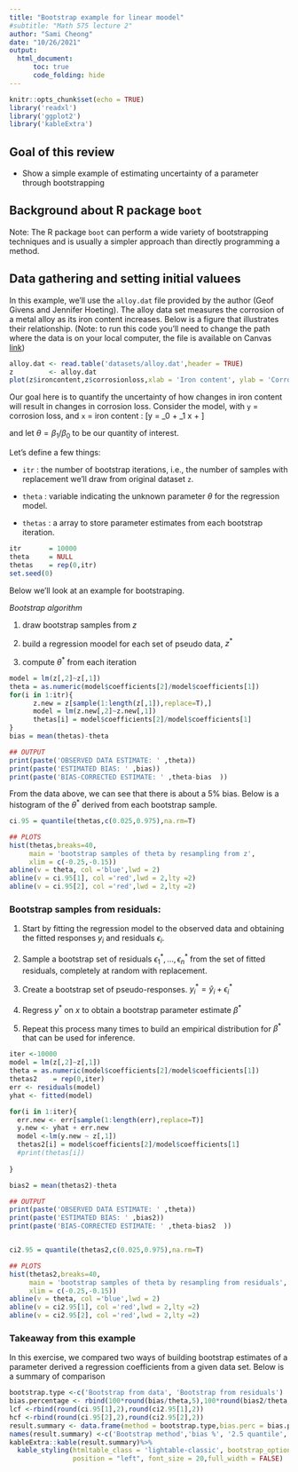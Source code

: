 ```yaml
---
title: "Bootstrap example for linear moodel"
#subtitle: "Math 575 lecture 2"
author: "Sami Cheong"
date: "10/26/2021"
output: 
  html_document:
      toc: true
      code_folding: hide
---
```


```r
knitr::opts_chunk$set(echo = TRUE)
library('readxl')
library('ggplot2')
library('kableExtra')

```

## Goal of this review 

- Show a simple example of estimating uncertainty of a parameter through bootstrapping


## Background about R package `boot`

Note: The R package `boot` can perform a wide variety of bootstrapping techniques and is usually a simpler approach than directly programming a method. 

## Data gathering and setting initial valuees

In this example, we'll use the `alloy.dat` file provided by the author (Geof Givens and Jennifer Hoeting). The alloy data set measures the corrosion of a metal alloy as its iron content increases. Below is a figure that illustrates their relationship. (Note: to run this code you'll need to change the path where the data is on your local computer, the file is available on Canvas [link](https://wustl.instructure.com/courses/75710/files/3721195?module_item_id=1094912))



```r

alloy.dat <- read.table('datasets/alloy.dat',header = TRUE)
z         <- alloy.dat
plot(z$ironcontent,z$corrosionloss,xlab = 'Iron content', ylab = 'Corrosion loss')

```

Our goal here is to quantify the uncertainty of how changes in iron content will result in changes in corrosion loss. Consider the model, with `y` = corrosion loss, and `x` = iron content : \[y = \beta_0 + \beta_1 x + \epsilon\]

and let $\theta = \beta_1/\beta_0$ to be our quantity of interest. 

Let's define a few things:

- `itr` :  the number of bootstrap iterations, i.e., the number of samples with replacement we'll draw from original dataset `z`.

- `theta` : variable indicating the unknown parameter $\theta$ for the regression model.

- `thetas` : a array to store parameter estimates from each bootstrap iteration.

```r

itr       = 10000
theta     = NULL
thetas    = rep(0,itr)
set.seed(0)

```

Below we'll look at an example for bootstraping.

*Bootstrap algorithm*


1. draw bootstrap samples from $z$

2. build a regression moodel for each set of pseudo data, $z^*$

3. compute $\theta^*$ from each iteration

```r


model = lm(z[,2]~z[,1])
theta = as.numeric(model$coefficients[2]/model$coefficients[1])
for(i in 1:itr){
      z.new = z[sample(1:length(z[,1]),replace=T),]
      model = lm(z.new[,2]~z.new[,1])
      thetas[i] = model$coefficients[2]/model$coefficients[1]
}
bias = mean(thetas)-theta

## OUTPUT
print(paste('OBSERVED DATA ESTIMATE: ' ,theta))
print(paste('ESTIMATED BIAS: ' ,bias))
print(paste('BIAS-CORRECTED ESTIMATE: ' ,theta-bias  ))
```

From the data above, we can see that there is about a 5% bias. Below is a histogram of the $\theta^*$ derived from each bootstrap sample.

```r

ci.95 = quantile(thetas,c(0.025,0.975),na.rm=T)
```


```r
## PLOTS
hist(thetas,breaks=40, 
     main = 'bootstrap samples of theta by resampling from z',
     xlim = c(-0.25,-0.15))
abline(v = theta, col ='blue',lwd = 2)
abline(v = ci.95[1], col ='red',lwd = 2,lty =2)
abline(v = ci.95[2], col ='red',lwd = 2,lty =2)
```


### Bootstrap samples from residuals:


1. Start by fitting the regression model to the observed data and obtaining the fitted responses $y_i$ and residuals $\epsilon_i$.

2. Sample a bootstrap set of residuals ${\epsilon^*_1, ...,\epsilon^*_n}$ from the set of fitted residuals, completely at random with replacement.

3. Create a bootstrap set of pseudo-responses. $y^*_i = \hat{y}_i + \epsilon^*_i$

4. Regress $y^*$ on $x$ to obtain a bootstrap parameter estimate $\beta^*$

5. Repeat this process many times to build an empirical distribution for $\beta^*$ that can be used for inference.

```r
iter <-10000
model = lm(z[,2]~z[,1])
theta = as.numeric(model$coefficients[2]/model$coefficients[1])
thetas2    = rep(0,iter)
err <- residuals(model)
yhat <- fitted(model)

for(i in 1:iter){
  err.new <- err[sample(1:length(err),replace=T)]
  y.new <- yhat + err.new
  model <-lm(y.new ~ z[,1])
  thetas2[i] = model$coefficients[2]/model$coefficients[1]
  #print(thetas[i])
  
} 

bias2 = mean(thetas2)-theta

## OUTPUT
print(paste('OBSERVED DATA ESTIMATE: ' ,theta))
print(paste('ESTIMATED BIAS: ' ,bias2))
print(paste('BIAS-CORRECTED ESTIMATE: ' ,theta-bias2  ))



```



```r

ci2.95 = quantile(thetas2,c(0.025,0.975),na.rm=T)
```



```r
## PLOTS
hist(thetas2,breaks=40, 
     main = 'bootstrap samples of theta by resampling from residuals',
     xlim = c(-0.25,-0.15))
abline(v = theta, col ='blue',lwd = 2)
abline(v = ci2.95[1], col ='red',lwd = 2,lty =2)
abline(v = ci2.95[2], col ='red',lwd = 2,lty =2)
```



### Takeaway from this example

In this exercise, we compared two ways of building bootstrap estimates of a parameter derived a regression coefficients from a given data set. Below is a summary of comparison


```r
bootstrap.type <-c('Bootstrap from data', 'Bootstrap from residuals')
bias.percentage <- rbind(100*round(bias/theta,5),100*round(bias2/theta,5))
lcf <-rbind(round(ci.95[1],2),round(ci2.95[1],2))
hcf <-rbind(round(ci.95[2],2),round(ci2.95[2],2))
result.summary <- data.frame(method = bootstrap.type,bias.perc = bias.percentage, lcf = lcf,hcf = hcf)
names(result.summary) <-c('Bootstrap method','bias %', '2.5 quantile','97.5 quantile')
kableExtra::kable(result.summary)%>%
  kable_styling(htmltable_class = 'lightable-classic', bootstrap_options = 'responsive',
                position = "left", font_size = 20,full_width = FALSE)

```
